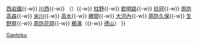 {{鐵道路線
|模板名稱 = 岩德線
|名稱 = [[File:JR logo (west).svg|25px|西日本旅客鐵道|link=西日本旅客鐵道]] [[岩德線]]
|代表色 = #00a663<!-- 車内路線図のラインカラー --->
|車站列表 = [[岩國站|岩國]]{{-w}} [[西岩國站|西岩國]]{{-w}} [[川西站 (山口縣)|川西]]{{-w}} （{{link-ja|森原信號場|森ヶ原信号場}}）{{-w}} [[柱野站|柱野]]{{-w}} [[欽明路站|欽明路]]{{-w}} [[玖珂站|玖珂]]{{-w}} [[周防高森站|周防高森]]{{-w}} [[米川站|米川]]{{-w}} [[高水站|高水]]{{-w}} [[勝間站|勝間]]{{-w}} [[大河內站|大河內]]{{-w}} [[周防久保站|周防久保]]{{-w}} [[生野屋站|生野屋]]{{-w}} [[周防花岡站|周防花岡]]{{-w}} [[櫛濱站|櫛濱]]（{{-w}} [[德山站|德山]]）
}}<noinclude>
[[Category:西日本旅客鐵道路線模板|Gantoku]]
</noinclude>